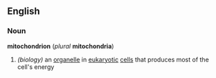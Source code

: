 ==English==
===Noun===
{{wikipedia}}
''' mitochondrion ''' (''plural'' ''' mitochondria ''')
# ''(biology)'' an [[organelle]] in [[eukaryote|eukaryotic]] [[cell]]s that produces most of the cell's energy